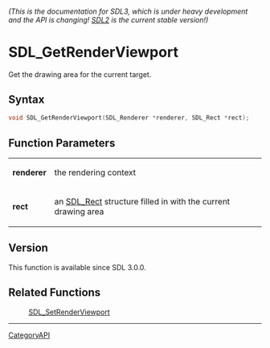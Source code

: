 ====== (This is the documentation for SDL3, which is under heavy development and the API is changing! [https://wiki.libsdl.org/SDL2/ SDL2] is the current stable version!) ======
= SDL_GetRenderViewport =

Get the drawing area for the current target.

== Syntax ==

<syntaxhighlight lang='c'>
void SDL_GetRenderViewport(SDL_Renderer *renderer, SDL_Rect *rect);
</syntaxhighlight>

== Function Parameters ==

{|
|'''renderer'''
|the rendering context
|-
|'''rect'''
|an [[SDL_Rect]] structure filled in with the current drawing area
|}

== Version ==

This function is available since SDL 3.0.0.

== Related Functions ==

:[[SDL_SetRenderViewport]]

----
[[CategoryAPI]]


